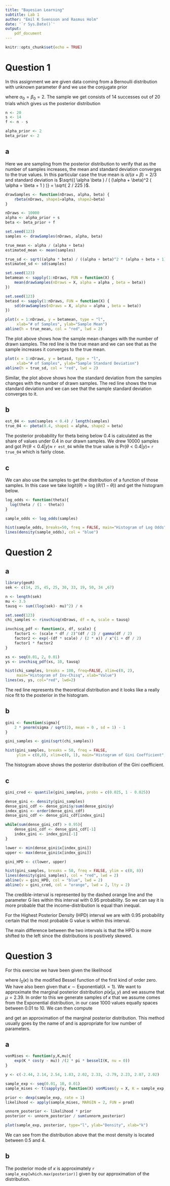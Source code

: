 ```yaml
---
title: "Bayesian Learning"
subtitle: Lab 1
author: "Emil K Svensson and Rasmus Holm"
date: '`r Sys.Date()`'
output:
    pdf_document
---
```


```r
knitr::opts_chunk$set(echo = TRUE)
```

# Question 1

In this assignment we are given data coming from a Bernoulli distribution with unknown parameter $\theta$ and we use the conjugate prior

\begin{equation*}
\theta \sim \text{Beta}(\alpha_{0}, \beta_{0})
\end{equation*}

where $\alpha_{0} = \beta_{0} = 2$. The sample we get consists of 14 successes out of 20 trials which gives us the posterior distribution

\begin{equation*}
\theta | y \sim \text{Beta}(\alpha_{0} + 14, \beta_{0} + 6).
\end{equation*}

```r
n <- 20
s <- 14
f <- n - s

alpha_prior <- 2
beta_prior <- 2
```

## a

Here we are sampling from the posterior distribution to verify that as the number of samples increases, the mean and standard deviation converges to the true values. In this particular case the true mean is $\alpha / ( \alpha + \beta ) = 2 / 3$ and standard deviation is $\sqrt{( \alpha \beta ) / ( (\alpha + \beta)^2 ( \alpha + \beta + 1 ) )} = \sqrt{ 2 / 225 }$.

```r
drawSamples <- function(nDraws, alpha, beta) {
    rbeta(nDraws, shape1=alpha, shape2=beta)
}

nDraws <- 10000
alpha <- alpha_prior + s
beta <- beta_prior + f

set.seed(123)
samples <- drawSamples(nDraws, alpha, beta)

true_mean <- alpha / (alpha + beta)
estimated_mean <- mean(samples)

true_sd <- sqrt((alpha * beta) / ((alpha + beta)^2 * (alpha + beta + 1)))
estimated_sd <- sd(samples)

set.seed(123)
betamean <- sapply(1:nDraws, FUN = function(X) {
    mean(drawSamples(nDraws = X, alpha = alpha , beta = beta))
})

set.seed(123)
betasd <- sapply(1:nDraws, FUN = function(X) {
    sd(drawSamples(nDraws = X, alpha = alpha , beta = beta))
})
```

```r
plot(x = 1:nDraws, y = betamean, type = "l",
     xlab="# of Samples", ylab="Sample Mean")
abline(h = true_mean, col = "red", lwd = 2)
```

The plot above shows how the sample mean changes with the number of drawn samples. The red line is the true mean and we can see that as the sample increases it converges to the true mean.

```r
plot(x = 1:nDraws, y = betasd, type = "l",
     xlab="# of Samples", ylab="Sample Standard Deviation")
abline(h = true_sd, col = "red", lwd = 2)
```

Similar, the plot above shows how the standard deviation from the samples changes with the number of drawn samples. The red line shows the true standard deviation and we can see that the sample standard deviation converges to it.

## b

```r
est_04 <- sum(samples < 0.4) / length(samples)
true_04 <- pbeta(0.4, shape1 = alpha, shape2 = beta)
```

The posterior probability for theta being below 0.4 is calculated as the share of values under 0.4 in our drawn samples. We drew 10000 samples and got $\text{Pr}( \theta < 0.4 | y ) \approx$ `r est_04` while the true value is $\text{Pr}( \theta < 0.4 | y ) =$ `r true_04` which is fairly close.

## c

We can also use the samples to get the distribution of a function of those samples. In this case we take $\text{logit}( \theta ) = \log( \theta / ( 1 - \theta ) )$ and get the histogram below.

```r
log_odds <- function(theta){
  log(theta / (1 - theta))
}

sample_odds <- log_odds(samples)

hist(sample_odds, breaks=50, freq = FALSE, main="Histogram of Log Odds", xlab="Log Odds")
lines(density(sample_odds), col = "blue")
```

\newpage

# Question 2

## a

```r
library(geoR)
sek <- c(14, 25, 45, 25, 30, 33, 19, 50, 34 ,67)

n <- length(sek)
mu <- 3.5
tausq <- sum((log(sek)- mu)^2) / n

set.seed(123)
chi_samples <- rinvchisq(nDraws, df = n, scale = tausq)
```

```r
invchisq_pdf <- function(x, df, scale) {
    factor1 <- (scale * df / 2)^(df / 2) / gamma(df / 2)
    factor2 <- exp(-(df * scale) / (2 * x)) / x^(1 + df / 2)
    factor1 * factor2
}

xs <- seq(0.01, 2, 0.01)
ys <- invchisq_pdf(xs, 10, tausq)
```

```r
hist(chi_samples, breaks = 100, freq=FALSE, xlim=c(0, 2),
     main="Histogram of Inv-Chisq", xlab="Value")
lines(xs, ys, col="red", lwd=2)
```

The red line represents the theoretical distribution and it looks like a really nice fit to the posterior in the histogram.

## b

```r
gini <- function(sigma){
    2 * pnorm(sigma / sqrt(2), mean = 0 , sd = 1) - 1
}

gini_samples <- gini(sqrt(chi_samples))

hist(gini_samples, breaks = 50, freq = FALSE,
     ylim = c(0,8), xlim=c(0, 1), main="Histogram of Gini Coefficient", xlab="Value")
```

The histogram above shows the posterior distribution of the Gini coefficient.

## c

```r
gini_cred <- quantile(gini_samples, probs = c(0.025, 1 - 0.025))
```

```r
dense_gini <- density(gini_samples)
dense_gini_cdf <- dense_gini$y/sum(dense_gini$y)
index_gini <- order(dense_gini_cdf)
dense_gini_cdf <- dense_gini_cdf[index_gini]

while(sum(dense_gini_cdf) > 0.95){
    dense_gini_cdf <- dense_gini_cdf[-1]
    index_gini <- index_gini[-1]
}

lower <- min(dense_gini$x[index_gini])
upper <- max(dense_gini$x[index_gini])

gini_HPD <- c(lower, upper)
```

```r
hist(gini_samples, breaks = 50, freq = FALSE, ylim = c(0, 8))
lines(density(gini_samples), col = "red", lwd = 2)
abline(v = gini_HPD, col = "blue", lwd = 2)
abline(v = gini_cred, col = "orange", lwd = 2, lty = 2)
```

The credible-interval is represented by the dashed orange line and the parameter G lies within this interval with 0.95 probability. So we can say it is more probable that the income-distribution is equal than inequal.

For the Highest Posterior Density (HPD) interval we are with 0.95 probability certain that the most probable G value is within this interval.

The main difference between the two intervals is that the HPD is more shifted to the left since the distributions is positively skewed.

\newpage

# Question 3

For this exercise we have been given the likelihood

\begin{equation*}
p(y | \mu, \kappa) = \frac{ \exp \left[ \kappa \cos(y - \mu) \right] }{2 \pi I_{0}(\kappa)}, -\pi \leq y \leq \pi
\end{equation*}

where $I_{0}(\kappa)$ is the modified Bessel function of the first kind of order zero. We have also been given that $\kappa \sim \text{Exponential}( \lambda = 1 )$. We want to approximate the marginal posterior distribution $p(\kappa | \mu, y)$ and we assume that $\mu = 2.39$. In order to this we generate samples of $\kappa$ that we assume comes from the Exponential distribution, in our case 1000 values equally spaces between 0.01 to 10. We can then compute

\begin{equation*}
p(\kappa | \mu, y) \propto p(y | \mu, \kappa) p(\kappa)
\end{equation*}

and get an approximation of the marginal posterior distribution. This method usually goes by the name of \textit{grid approximation} and is appropriate for low number of parameters.

## a

```r
vonMises <- function(y,K,mu){
    exp(K * cos(y - mu)) /(2 * pi * besselI(K, nu = 0))
}

y <- c(-2.44, 2.14, 2.54, 1.83, 2.02, 2.33, -2.79, 2.23, 2.07, 2.02)

sample_exp <- seq(0.01, 10, 0.01)
sample_mises <- t(sapply(y, function(X) vonMises(y = X, K = sample_exp, mu = 2.39)))

prior <- dexp(sample_exp, rate = 1)
likelihood <- apply(sample_mises, MARGIN = 2, FUN = prod)

unnorm_posterior <- likelihood * prior
posterior <- unnorm_posterior / sum(unnorm_posterior)

plot(sample_exp, posterior, type="l", ylab="Density", xlab="k")
```

We can see from the distribution above that the most density is located between 0.5 and 4.

## b

The posterior mode of $\kappa$ is approximately `r sample_exp[which.max(posterior)]` given by our approximation of the distribution.
